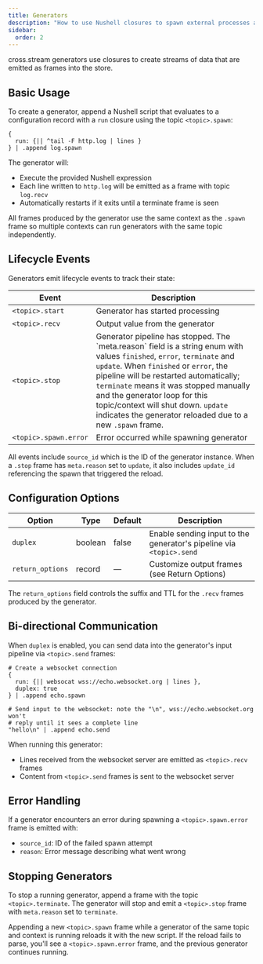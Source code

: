 ```yaml
---
title: Generators
description: "How to use Nushell closures to spawn external processes and stream their output into cross.stream, with optional duplex communication and lifecycle events"
sidebar:
  order: 2
---
```



cross.stream generators use <Link to="nu" /> closures to create streams of data
that are emitted as frames into the store.

## Basic Usage

To create a generator, append a Nushell script that evaluates to a configuration
record with a `run` closure using the topic `<topic>.spawn`:

```nushell
{
  run: {|| ^tail -F http.log | lines }
} | .append log.spawn
```

The generator will:

- Execute the provided Nushell expression
- Each line written to `http.log` will be emitted as a frame with topic
  `log.recv`
- Automatically restarts if it exits until a terminate frame is seen

All frames produced by the generator use the same context as the `.spawn` frame
so multiple contexts can run generators with the same topic independently.

## Lifecycle Events

Generators emit lifecycle events to track their state:

| Event                 | Description                             |
| --------------------- | --------------------------------------- |
| `<topic>.start`       | Generator has started processing        |
| `<topic>.recv`        | Output value from the generator         |
| `<topic>.stop` | Generator pipeline has stopped. The \`meta.reason\` field is a string enum with values `finished`, `error`, `terminate` and `update`. When `finished` or `error`, the pipeline will be restarted automatically; `terminate` means it was stopped manually and the generator loop for this topic/context will shut down. `update` indicates the generator reloaded due to a new `.spawn` frame. |
| `<topic>.spawn.error` | Error occurred while spawning generator |

All events include `source_id` which is the ID of the generator instance. When a `.stop` frame has `meta.reason` set to `update`, it also includes `update_id` referencing the spawn that triggered the reload.

## Configuration Options

| Option   | Type    | Default | Description                                                         |
| -------- | ------- | ------- | ------------------------------------------------------------------- |
| `duplex` | boolean | false   | Enable sending input to the generator's pipeline via `<topic>.send` |
| `return_options` | record | — | Customize output frames (see Return Options) |

The `return_options` field controls the suffix and TTL for the `.recv` frames produced by the generator.

## Bi-directional Communication

When `duplex` is enabled, you can send data into the generator's input pipeline
via `<topic>.send` frames:

```nushell
# Create a websocket connection
{
  run: {|| websocat wss://echo.websocket.org | lines },
  duplex: true
} | .append echo.spawn

# Send input to the websocket: note the "\n", wss://echo.websocket.org won't
# reply until it sees a complete line
"hello\n" | .append echo.send
```

When running this generator:

- Lines received from the websocket server are emitted as `<topic>.recv` frames
- Content from `<topic>.send` frames is sent to the websocket server

## Error Handling

If a generator encounters an error during spawning a `<topic>.spawn.error` frame
is emitted with:

- `source_id`: ID of the failed spawn attempt
- `reason`: Error message describing what went wrong

## Stopping Generators

To stop a running generator, append a frame with the topic `<topic>.terminate`.
The generator will stop and emit a `<topic>.stop` frame with `meta.reason` set to
`terminate`.

Appending a new `<topic>.spawn` frame while a generator of the same topic and
context is running reloads it with the new script. If the reload fails to parse,
you'll see a `<topic>.spawn.error` frame, and the previous generator continues
running.
